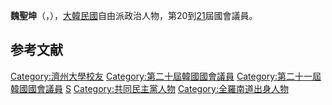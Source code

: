 {{Infobox politician
| name = 魏聖坤<br>{{lang|ko|위성곤}}
| image = 
| caption = 
| birth_date = {{Birth date and age|1968|1|20}}
| birth_place = {{KOR}}[[全羅南道|全羅南道]][[長興郡|長興郡]]{{tsl|ko|유치면|有治面}}
| residence = {{KOR}}[[濟州特別自治道|濟州特別自治道]][[西歸浦市|西歸浦市]]
| nationality = {{ROK}}
| party = {{MPK}}
| other_names = 
| alma_mater = [[濟州大學|濟州大學]]
| office = {{flagicon|South Korea}} 第20-21屆[[韓國國會|韓國國會]]議員
| term_start = 2016年5月30日
| term_end = 
| constituency = [[濟州特別自治道|濟州特別自治道]][[西歸浦市|西歸浦市]]
| predecessor = {{tsl|ko|김재윤|金才允}}
| successor = 
}}

'''魏聖坤'''（{{kor|위성곤|魏聖坤|Wi Seong-gon}}，{{bd|1968年|1月20日}}），[[大韓民國|大韓民國]]自由派政治人物，第20到[[第21屆大韓民國國會議員名單|21]]屆國會議員。

== 参考文献 ==
<references />

{{DEFAULTSORT:Wi Seong-gon}}
[[Category:濟州大學校友|Category:濟州大學校友]]
[[Category:第二十屆韓國國會議員|Category:第二十屆韓國國會議員]]
[[Category:第二十一屆韓國國會議員|Category:第二十一屆韓國國會議員]]
[[Category:魏姓|S]]
[[Category:共同民主黨人物|Category:共同民主黨人物]]
[[Category:全羅南道出身人物|Category:全羅南道出身人物]]